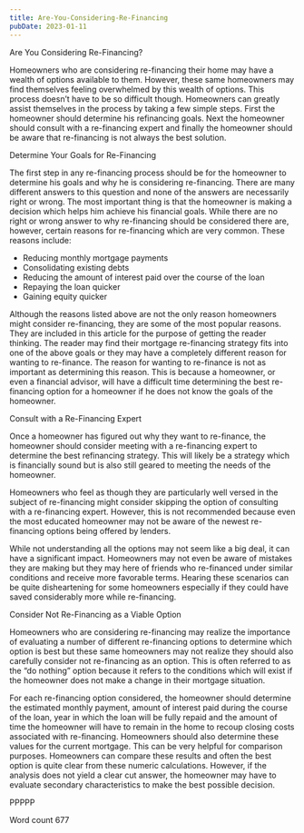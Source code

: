```yaml
---
title: Are-You-Considering-Re-Financing
pubDate: 2023-01-11
---
```


Are You Considering Re-Financing?

Homeowners who are considering re-financing their home may have a wealth of options available to them. However, these same homeowners may find themselves feeling overwhelmed by this wealth of options. This process doesn’t have to be so difficult though. Homeowners can greatly assist themselves in the process by taking a few simple steps. First the homeowner should determine his refinancing goals. Next the homeowner should consult with a re-financing expert and finally the homeowner should be aware that re-financing is not always the best solution. 

Determine Your Goals for Re-Financing

The first step in any re-financing process should be for the homeowner to determine his goals and why he is considering re-financing. There are many different answers to this question and none of the answers are necessarily right or wrong. The most important thing is that the homeowner is making a decision which helps him achieve his financial goals. While there are no right or wrong answer to why re-financing should be considered there are, however, certain reasons for re-financing which are very common. These reasons include:

* Reducing monthly mortgage payments
* Consolidating existing debts
* Reducing the amount of interest paid over the course of the loan
* Repaying the loan quicker
* Gaining equity quicker

Although the reasons listed above are not the only reason homeowners might consider re-financing, they are some of the most popular reasons. They are included in this article for the purpose of getting the reader thinking. The reader may find their mortgage re-financing strategy fits into one of the above goals or they may have a completely different reason for wanting to re-finance. The reason for wanting to re-finance is not as important as determining this reason. This is because a homeowner, or even a financial advisor, will have a difficult time determining the best re-financing option for a homeowner if he does not know the goals of the homeowner. 

Consult with a Re-Financing Expert

Once a homeowner has figured out why they want to re-finance, the homeowner should consider meeting with a re-financing expert to determine the best refinancing strategy. This will likely be a strategy which is financially sound but is also still geared to meeting the needs of the homeowner. 

Homeowners who feel as though they are particularly well versed in the subject of re-financing might consider skipping the option of consulting with a re-financing expert. However, this is not recommended because even the most educated homeowner may not be aware of the newest re-financing options being offered by lenders. 

While not understanding all the options may not seem like a big deal, it can have a significant impact. Homeowners may not even be aware of mistakes they are making but they may here of friends who re-financed under similar conditions and receive more favorable terms. Hearing these scenarios can be quite disheartening for some homeowners especially if they could have saved considerably more while re-financing. 

Consider Not Re-Financing as a Viable Option

Homeowners who are considering re-financing may realize the importance of evaluating a number of different re-financing options to determine which option is best but these same homeowners may not realize they should also carefully consider not re-financing as an option. This is often referred to as the “do nothing” option because it refers to the conditions which will exist if the homeowner does not make a change in their mortgage situation. 

For each re-financing option considered, the homeowner should determine the estimated monthly payment, amount of interest paid during the course of the loan, year in which the loan will be fully repaid and the amount of time the homeowner will have to remain in the home to recoup closing costs associated with re-financing. Homeowners should also determine these values for the current mortgage. This can be very helpful for comparison purposes. Homeowners can compare these results and often the best option is quite clear from these numeric calculations. However, if the analysis does not yield a clear cut answer, the homeowner may have to evaluate secondary characteristics to make the best possible decision. 

PPPPP

Word count 677